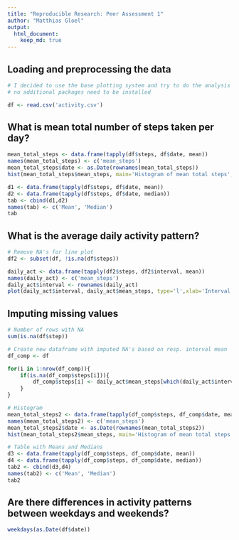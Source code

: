 ```yaml
---
title: "Reproducible Research: Peer Assessment 1"
author: "Matthias Gloel"
output: 
  html_document:
    keep_md: true
---
```



## Loading and preprocessing the data

```r
# I decided to use the base plotting system and try to do the analysis with R core functions so that
# no additional packages need to be installed

df <- read.csv('activity.csv')
````


## What is mean total number of steps taken per day?

```r
mean_total_steps <- data.frame(tapply(df$steps, df$date, mean))
names(mean_total_steps) <- c('mean_steps')
mean_total_steps$date <- as.Date(rownames(mean_total_steps))
hist(mean_total_steps$mean_steps, main='Histogram of mean total steps', xlab="Mean Total Steps",col="red", ylim=c(0,20))

d1 <- data.frame(tapply(df$steps, df$date, mean))
d2 <- data.frame(tapply(df$steps, df$date, median))
tab <- cbind(d1,d2)
names(tab) <- c('Mean', 'Median')
tab
````

## What is the average daily activity pattern?

```r
# Remove NA's for line plot
df2 <- subset(df, !is.na(df$steps))

daily_act <- data.frame(tapply(df2$steps, df2$interval, mean))
names(daily_act) <- c('mean_steps')
daily_act$interval <- rownames(daily_act)
plot(daily_act$interval, daily_act$mean_steps, type='l',xlab='Interval',ylab='Mean steps', main='Daily Activity Pattern')

````

## Imputing missing values

```r
# Number of rows with NA
sum(is.na(df$step))

# Create new dataframe with imputed NA's based on resp. interval mean
df_comp <- df

for(i in 1:nrow(df_comp)){
    if(is.na(df_comp$steps[i])){  
        df_comp$steps[i] <- daily_act$mean_steps[which(daily_act$interval == df_comp$interval[i])][1]
    }
}

# Histogram
mean_total_steps2 <- data.frame(tapply(df_comp$steps, df_comp$date, mean))
names(mean_total_steps2) <- c('mean_steps')
mean_total_steps2$date <- as.Date(rownames(mean_total_steps2))
hist(mean_total_steps2$mean_steps, main='Histogram of mean total steps (NA imputed)', xlab="Mean Total Steps",col="green", ylim=c(0,30))

# Table with Means and Medians
d3 <- data.frame(tapply(df_comp$steps, df_comp$date, mean))
d4 <- data.frame(tapply(df_comp$steps, df_comp$date, median))
tab2 <- cbind(d3,d4)
names(tab2) <- c('Mean', 'Median')
tab2
````

## Are there differences in activity patterns between weekdays and weekends?

```r
weekdays(as.Date(df$date))
````
